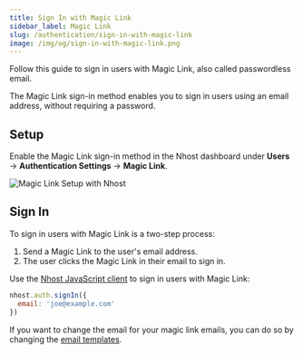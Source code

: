 ```yaml
---
title: Sign In with Magic Link
sidebar_label: Magic Link
slug: /authentication/sign-in-with-magic-link
image: /img/og/sign-in-with-magic-link.png
---
```


Follow this guide to sign in users with Magic Link, also called passwordless email.

The Magic Link sign-in method enables you to sign in users using an email address, without requiring a password.

## Setup

Enable the Magic Link sign-in method in the Nhost dashboard under **Users** -> **Authentication Settings** -> **Magic Link**.

![Magic Link Setup with Nhost](/img/authentication/magic-link/magic-link-setup.png)

## Sign In

To sign in users with Magic Link is a two-step process:

1. Send a Magic Link to the user's email address.
2. The user clicks the Magic Link in their email to sign in.

Use the [Nhost JavaScript client](/reference/javascript) to sign in users with Magic Link:

```js
nhost.auth.signIn({
  email: 'joe@example.com'
})
```

If you want to change the email for your magic link emails, you can do so by changing the [email templates](/authentication/email-templates).
